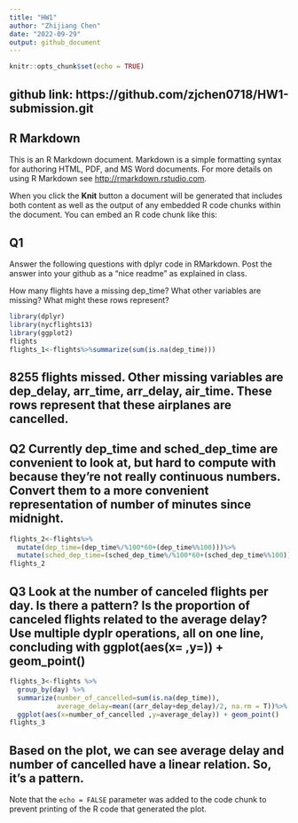 ```yaml
---
title: "HW1"
author: "Zhijiang Chen"
date: "2022-09-29"
output: github_document
---
```


```r
knitr::opts_chunk$set(echo = TRUE)
```
## github link: https://github.com/zjchen0718/HW1-submission.git

## R Markdown

This is an R Markdown document. Markdown is a simple formatting syntax for authoring HTML, PDF, and MS Word documents. For more details on using R Markdown see <http://rmarkdown.rstudio.com>.

When you click the **Knit** button a document will be generated that includes both content as well as the output of any embedded R code chunks within the document. You can embed an R code chunk like this:

## Q1
Answer the following questions with dplyr code in RMarkdown. Post the answer into your github as a “nice readme” as explained in class.

How many flights have a missing dep_time? What other variables are missing? What might these rows represent?

```r
library(dplyr)
library(nycflights13)
library(ggplot2)
flights
flights_1<-flights%>%summarize(sum(is.na(dep_time)))
```
## 8255 flights missed. Other missing variables are dep_delay, arr_time, arr_delay, air_time. These rows represent that these airplanes are cancelled. 


## Q2 Currently dep_time and sched_dep_time are convenient to look at, but hard to compute with because they’re not really continuous numbers. Convert them to a more convenient representation of number of minutes since midnight.

```r
flights_2<-flights%>%
  mutate(dep_time=(dep_time%/%100*60+(dep_time%%100)))%>%
  mutate(sched_dep_time=(sched_dep_time%/%100*60+(sched_dep_time%%100)))
flights_2
```

## Q3 Look at the number of canceled flights per day. Is there a pattern? Is the proportion of canceled flights related to the average delay? Use multiple dyplr operations, all on one line, concluding with ggplot(aes(x= ,y=)) + geom_point()
```r
flights_3<-flights %>%
  group_by(day) %>%
  summarize(number_of_cancelled=sum(is.na(dep_time)),
            average_delay=mean((arr_delay+dep_delay)/2, na.rm = T))%>%
  ggplot(aes(x=number_of_cancelled ,y=average_delay)) + geom_point()
flights_3
```
## Based on the plot, we can see average delay and number of cancelled have a linear relation. So, it's a pattern. 
Note that the `echo = FALSE` parameter was added to the code chunk to prevent printing of the R code that generated the plot.
